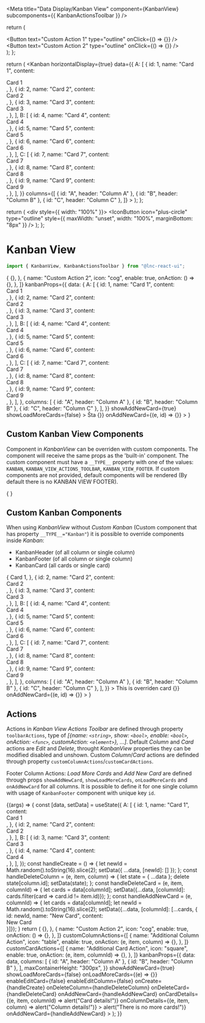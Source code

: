 
<Meta
  title="Data Display/Kanban View"
  component={KanbanView}
  subcomponents={{ KanbanActionsToolbar }}
/>

  return (
    <div className={props?.className}>
      <Button text="Custom Action 1" type="outline" onClick={() => {}} />
      &nbsp;
      <Button text="Custom Action 2" type="outline" onClick={() => {}} />
    </div>
  );
};

  return (
    <Kanban
      horizontalDisplay={true}
      data={{
        A: [
          {
            id: 1,
            name: "Card 1",
            content: <div>Card 1</div>,
          },
          {
            id: 2,
            name: "Card 2",
            content: <div>Card 2</div>,
          },
          {
            id: 3,
            name: "Card 3",
            content: <div>Card 3</div>,
          },
        ],
        B: [
          {
            id: 4,
            name: "Card 4",
            content: <div>Card 4</div>,
          },
          {
            id: 5,
            name: "Card 5",
            content: <div>Card 5</div>,
          },
          {
            id: 6,
            name: "Card 6",
            content: <div>Card 6</div>,
          },
        ],
        C: [
          {
            id: 7,
            name: "Card 7",
            content: <div>Card 7</div>,
          },
          {
            id: 8,
            name: "Card 8",
            content: <div>Card 8</div>,
          },
          {
            id: 9,
            name: "Card 9",
            content: <div>Card 9</div>,
          },
        ],
      }}
      columns={[
        { id: "A", header: "Column A" },
        { id: "B", header: "Column B" },
        { id: "C", header: "Column C" },
      ]}
    ></Kanban>
  );
};

  return (
    <div style={{ width: "100%" }}>
      <IconButton
        icon="plus-circle"
        type="outline"
        style={{ maxWidth: "unset", width: "100%", marginBottom: "8px" }}
      />
    </div>
  );
};

# Kanban View

```jsx
import { KanbanView, KanbanActionsToolbar } from "@lnc-react-ui";
```

<Canvas>
  <Story name="Default" args={{}}>
    {
      <KanbanView
        toolbarActions={[
          {
            name: "Custom Action 1",
            enable: true,
            onAction: () => {},
          },
          {
            name: "Custom Action 2",
            icon: "cog",
            enable: true,
            onAction: () => {},
          },
        ]}
        kanbanProps={{
          data: {
            A: [
              {
                id: 1,
                name: "Card 1",
                content: <div>Card 1</div>,
              },
              {
                id: 2,
                name: "Card 2",
                content: <div>Card 2</div>,
              },
              {
                id: 3,
                name: "Card 3",
                content: <div>Card 3</div>,
              },
            ],
            B: [
              {
                id: 4,
                name: "Card 4",
                content: <div>Card 4</div>,
              },
              {
                id: 5,
                name: "Card 5",
                content: <div>Card 5</div>,
              },
              {
                id: 6,
                name: "Card 6",
                content: <div>Card 6</div>,
              },
            ],
            C: [
              {
                id: 7,
                name: "Card 7",
                content: <div>Card 7</div>,
              },
              {
                id: 8,
                name: "Card 8",
                content: <div>Card 8</div>,
              },
              {
                id: 9,
                name: "Card 9",
                content: <div>Card 9</div>,
              },
            ],
          },
          columns: [
            { id: "A", header: "Column A" },
            { id: "B", header: "Column B" },
            { id: "C", header: "Column C" },
          ],
        }}
        showAddNewCard={true}
        showLoadMoreCards={false}
      >
        <KanbanCard id={6}>Šta</KanbanCard>
        <KanbanFooter
          id="A"
          showLoadMoreCards={true}
          showAddNewCard={true}
          onLoadMoreCards={(e, id) => {}}
          onAddNewCard={(e, id) => {}}
        ></KanbanFooter>
      </KanbanView>
    }
  </Story>
</Canvas>

<ArgsTable story="Default" />

## Custom Kanban View Components

Component in _KanbanView_ can be overriden with custom components. The component will receive the same props as the 'built-in' component.
The custom component must have a `__TYPE__` property with one of the values: `KANBAN`, `KANBAN_VIEW_ACTIONS_TOOLBAR`, `KANBAN_VIEW_FOOTER`.
If custom components are not provided, default components will be rendered (By default there is no KANBAN VIEW FOOTER).

<Canvas>
  <Story name="Custom Kanban View Components" args={{}}>
    {
      <KanbanView>
        <CustomActionsToolbar __TYPE__="KANBAN_VIEW_ACTIONS_TOOLBAR" />
        <CustomKanban __TYPE__="KANBAN" />
        <CustomFooter __TYPE__="KANBAN_VIEW_FOOTER" />
      </KanbanView>
    }
  </Story>
</Canvas>

## Custom Kanban Components

When using _KanbanView_ without _Custom Kanban_ (Custom component that has property `__TYPE__="Kanban"`) it is possible to override components inside _Kanban_:

- KanbanHeader (of all column or single column)
- KanbanFooter (of all column or single column)
- KanbanCard (all cards or single card)

<Canvas>
  <Story name="Custom Kanban Components" args={{}}>
    {
      <KanbanView
        kanbanProps={{
          data: {
            A: [
              {
                id: 1,
                name: "Card 1",
                content: <div>Card 1</div>,
              },
              {
                id: 2,
                name: "Card 2",
                content: <div>Card 2</div>,
              },
              {
                id: 3,
                name: "Card 3",
                content: <div>Card 3</div>,
              },
            ],
            B: [
              {
                id: 4,
                name: "Card 4",
                content: <div>Card 4</div>,
              },
              {
                id: 5,
                name: "Card 5",
                content: <div>Card 5</div>,
              },
              {
                id: 6,
                name: "Card 6",
                content: <div>Card 6</div>,
              },
            ],
            C: [
              {
                id: 7,
                name: "Card 7",
                content: <div>Card 7</div>,
              },
              {
                id: 8,
                name: "Card 8",
                content: <div>Card 8</div>,
              },
              {
                id: 9,
                name: "Card 9",
                content: <div>Card 9</div>,
              },
            ],
          },
          columns: [
            { id: "A", header: "Column A" },
            { id: "B", header: "Column B" },
            { id: "C", header: "Column C" },
          ],
        }}
      >
        <KanbanCard id={6}>This is overriden card</KanbanCard>
        <KanbanFooter
          id="A"
          showLoadMoreCards={true}
          showAddNewCard={true}
          onLoadMoreCards={(e, id) => {}}
          onAddNewCard={(e, id) => {}}
        ></KanbanFooter>
      </KanbanView>
    }
  </Story>
</Canvas>

## Actions

Actions in _Kanban View Actions Toolbar_ are defined through property `toolbarActions`, type of _[{name: `<string>`, show: `<bool>`, enable: `<bool>`, onAction: `<func>`, customAction: `<element>`}, ...]_.
Default _Column_ and _Card_ actions are _Edit_ and _Delete_, throught _KanbanView_ properties they can be modified disabled and unshown. Custom _Column_/_Card_ actions are definded through property `customColumnActions`/`customCardActions`.

Footer Column Actions: _Load More Cards_ and _Add New Card_ are defined through props `showAddNewCard`, `showLoadMoreCards`, `onLoadMoreCards` and `onAddNewCard` for all columns.
It is possible to define it for one single column with usage of `KanbanFooter` component with unique key `id`.

<Canvas>
  <Story name="Actions" args={{}}>
    {(args) => {
      const [data, setData] = useState({
        A: [
          {
            id: 1,
            name: "Card 1",
            content: <div>Card 1</div>,
          },
          {
            id: 2,
            name: "Card 2",
            content: <div>Card 2</div>,
          },
        ],
        B: [
          {
            id: 3,
            name: "Card 3",
            content: <div>Card 3</div>,
          },
          {
            id: 4,
            name: "Card 4",
            content: <div>Card 4</div>,
          },
        ],
      });
      const handleCreate = () => {
        let newId = Math.random().toString(16).slice(2);
        setData({ ...data, [newId]: [] });
      };
      const handleDeleteColumn = (e, item, column) => {
        let state = { ...data };
        delete state[column.id];
        setData(state);
      };
      const handleDeleteCard = (e, item, columnId) => {
        let cards = data[columnId];
        setData({...data, [columnId]: cards.filter(card => card.id != item.id)});
      };
      const handleAddNewCard = (e, columnId) => {
        let cards = data[columnId];
        let newId = Math.random().toString(16).slice(2);
        setData({...data, [columnId]: [...cards, { id: newId, name: "New Card", content: <div>New Card</div>}]});
      }
      return (
        <KanbanView
          toolbarActions={[
            {
              name: "Custom Action 1",
              icon: "screwdriver",
              enable: true,
              onAction: () => {},
            },
            {
              name: "Custom Action 2",
              icon: "cog",
              enable: true,
              onAction: () => {},
            },
          ]}
          customColumnActions={[
            {
              name: "Additional Column Action",
              icon: "table",
              enable: true,
              onAction: (e, item, column) => {},
            },
          ]}
          customCardActions={[
            {
              name: "Additional Card Action",
              icon: "square",
              enable: true,
              onAction: (e, item, columnId) => {},
            },
          ]}
          kanbanProps={{
            data: data,
            columns: [
              { id: "A", header: "Column A" },
              { id: "B", header: "Column B" },
            ],
            maxContainerHeight: "300px",
          }}
          showAddNewCard={true}
          showLoadMoreCards={false}
          onLoadMoreCards={(e) => {}}
          enableEditCard={false}
          enableEditColumn={false}
          onCreate={handleCreate}
          onDeleteColumn={handleDeleteColumn}
          onDeleteCard={handleDeleteCard}
          onAddNewCard={handleAddNewCard}
          onCardDetails={(e, item, columnId) => alert("Card details!")}
          onColumnDetails={(e, item, column) => alert("Column details!")}
        >
          <KanbanFooter
            id="A"
            showLoadMoreCards={true}
            showAddNewCard={true}
            onLoadMoreCards={(e, columnId) => alert("There is no more cards!")}
            onAddNewCard={handleAddNewCard}
          ></KanbanFooter>
        </KanbanView>
      );
    }}
  </Story>
</Canvas>
